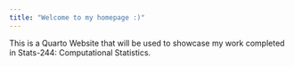 ```yaml
---
title: "Welcome to my homepage :)"
---
```


This is a Quarto Website that will be used to showcase my work completed in Stats-244: Computational Statistics.
